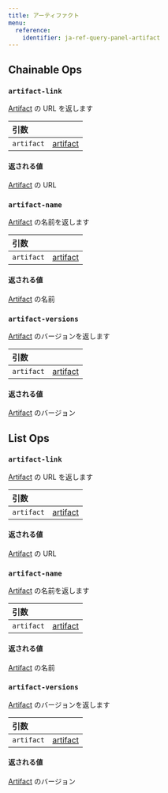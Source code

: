 ```yaml
---
title: アーティファクト
menu:
  reference:
    identifier: ja-ref-query-panel-artifact
---
```


## Chainable Ops
<h3 id="artifact-link"><code>artifact-link</code></h3>

[Artifact](/ja/ref/query-panel/artifact/) の URL を返します

| 引数 |  |
| :--- | :--- |
| `artifact` | [artifact](/ja/ref/query-panel/artifact/) |

#### 返される値
[Artifact](/ja/ref/query-panel/artifact/) の URL

<h3 id="artifact-name"><code>artifact-name</code></h3>

[Artifact](/ja/ref/query-panel/artifact/) の名前を返します

| 引数 |  |
| :--- | :--- |
| `artifact` | [artifact](/ja/ref/query-panel/artifact/) |

#### 返される値
[Artifact](/ja/ref/query-panel/artifact/) の名前

<h3 id="artifact-versions"><code>artifact-versions</code></h3>

[Artifact](/ja/ref/query-panel/artifact/) のバージョンを返します

| 引数 |  |
| :--- | :--- |
| `artifact` | [artifact](/ja/ref/query-panel/artifact/) |

#### 返される値
[Artifact](/ja/ref/query-panel/artifact/) のバージョン


## List Ops
<h3 id="artifact-link"><code>artifact-link</code></h3>

[Artifact](/ja/ref/query-panel/artifact/) の URL を返します

| 引数 |  |
| :--- | :--- |
| `artifact` | [artifact](/ja/ref/query-panel/artifact/) |

#### 返される値
[Artifact](/ja/ref/query-panel/artifact/) の URL

<h3 id="artifact-name"><code>artifact-name</code></h3>

[Artifact](/ja/ref/query-panel/artifact/) の名前を返します

| 引数 |  |
| :--- | :--- |
| `artifact` | [artifact](/ja/ref/query-panel/artifact/) |

#### 返される値
[Artifact](/ja/ref/query-panel/artifact/) の名前

<h3 id="artifact-versions"><code>artifact-versions</code></h3>

[Artifact](/ja/ref/query-panel/artifact/) のバージョンを返します

| 引数 |  |
| :--- | :--- |
| `artifact` | [artifact](/ja/ref/query-panel/artifact/) |

#### 返される値
[Artifact](/ja/ref/query-panel/artifact/) のバージョン
